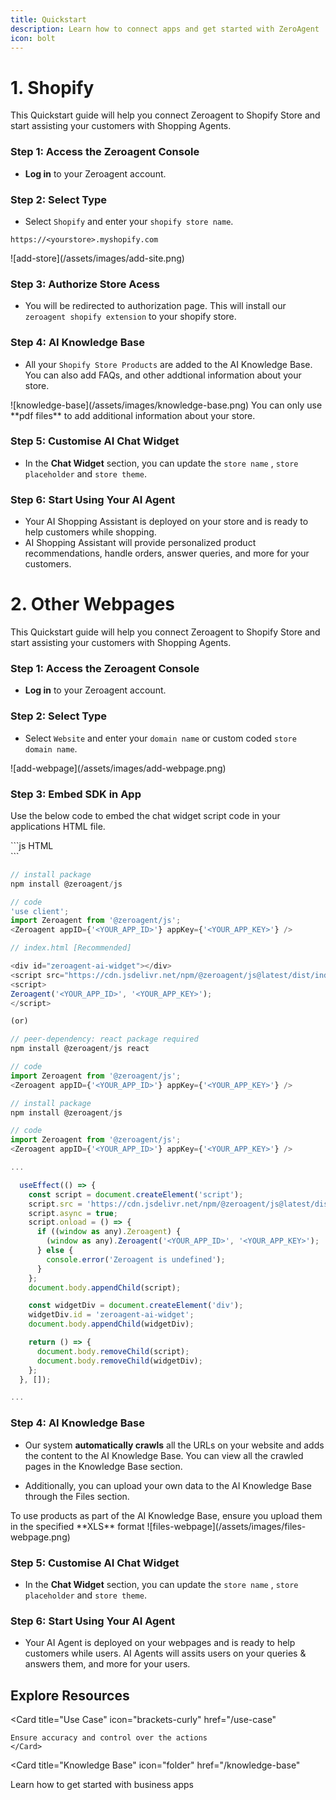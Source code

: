 ```yaml
---
title: Quickstart
description: Learn how to connect apps and get started with ZeroAgent
icon: bolt 
---
```


# 1. Shopify

This Quickstart guide will help you connect Zeroagent to Shopify Store and start assisting your customers with Shopping Agents. 

### Step 1: Access the Zeroagent Console
- **Log in** to your Zeroagent account. 

### Step 2: Select Type
- Select `Shopify` and enter your `shopify store name`.

```title="example"
https://<yourstore>.myshopify.com
```
<Frame>   
![add-store](/assets/images/add-site.png)
</Frame>   

### Step 3: Authorize Store Acess

- You will be redirected to authorization page. This will install our `zeroagent shopify extension` to your shopify store.

### Step 4: AI Knowledge Base

- All your `Shopify Store Products` are added to the AI Knowledge Base. You can also add FAQs, and other addtional information about your store.

<Frame>   
![knowledge-base](/assets/images/knowledge-base.png)
</Frame>   

<Note>
You can only use **pdf files** to add additional information about your store.
</Note>

### Step 5: Customise AI Chat Widget
- In the **Chat Widget** section, you can update the `store name` , `store placeholder` and `store theme`.

### Step 6: Start Using Your AI Agent

- Your AI Shopping Assistant is deployed on your store and is ready to help customers while shopping.
- AI Shopping Assistant will provide personalized product recommendations, handle orders, answer queries, and more for your customers.


# 2. Other Webpages

This Quickstart guide will help you connect Zeroagent to Shopify Store and start assisting your customers with Shopping Agents. 

### Step 1: Access the Zeroagent Console
- **Log in** to your Zeroagent account. 

### Step 2: Select Type
- Select `Website` and enter your `domain name` or custom coded `store domain name`.

<Frame>   
![add-webpage](/assets/images/add-webpage.png)
</Frame>   

### Step 3: Embed SDK in App

Use the below code to embed the chat widget script code in your applications HTML file.

<CodeGroup>
```js HTML
<div id="zeroagent-ai-widget"></div>
<script src="https://cdn.jsdelivr.net/npm/@zeroagent/js@latest/dist/index.js"></script>
<script>
Zeroagent('<YOUR_APP_ID>', '<YOUR_APP_KEY>');
</script>
```

```js Next
// install package
npm install @zeroagent/js

// code
'use client';
import Zeroagent from '@zeroagent/js';
<Zeroagent appID={'<YOUR_APP_ID>'} appKey={'<YOUR_APP_KEY>'} />
```

```js Vue
// index.html [Recommended]

<div id="zeroagent-ai-widget"></div>
<script src="https://cdn.jsdelivr.net/npm/@zeroagent/js@latest/dist/index.js"></script>
<script>
Zeroagent('<YOUR_APP_ID>', '<YOUR_APP_KEY>');
</script>

(or)

// peer-dependency: react package required
npm install @zeroagent/js react

// code
import Zeroagent from '@zeroagent/js';
<Zeroagent appID={'<YOUR_APP_ID>'} appKey={'<YOUR_APP_KEY>'} />
```


```js React
// install package
npm install @zeroagent/js

// code
import Zeroagent from '@zeroagent/js';
<Zeroagent appID={'<YOUR_APP_ID>'} appKey={'<YOUR_APP_KEY>'} />
```

```js React TS Hardcore 
... 

  useEffect(() => { 
    const script = document.createElement('script');
    script.src = 'https://cdn.jsdelivr.net/npm/@zeroagent/js@latest/dist/index.js';
    script.async = true;
    script.onload = () => { 
      if ((window as any).Zeroagent) {
        (window as any).Zeroagent('<YOUR_APP_ID>', '<YOUR_APP_KEY>');
      } else {
        console.error('Zeroagent is undefined');
      }
    };
    document.body.appendChild(script);

    const widgetDiv = document.createElement('div');
    widgetDiv.id = 'zeroagent-ai-widget';
    document.body.appendChild(widgetDiv);

    return () => { 
      document.body.removeChild(script);
      document.body.removeChild(widgetDiv);
    };
  }, []);

... 

```
</CodeGroup>

### Step 4: AI Knowledge Base

- Our system **automatically crawls** all the URLs on your website and adds the content to the AI Knowledge Base. You can view all the crawled pages in the Knowledge Base section.

- Additionally, you can upload your own data to the AI Knowledge Base through the Files section.

<Note>
To use products as part of the AI Knowledge Base, ensure you upload them in the specified **XLS** format
</Note>

<Frame>   
![files-webpage](/assets/images/files-webpage.png)
</Frame>   


### Step 5: Customise AI Chat Widget
- In the **Chat Widget** section, you can update the `store name` , `store placeholder` and `store theme`.

### Step 6: Start Using Your AI Agent

- Your AI Agent is deployed on your webpages and is ready to help customers while users. AI Agents will assits users on your queries & answers them, and more for your users.


## Explore Resources

<CardGroup cols={2}>
  
  <Card
    title="Use Case"
    icon="brackets-curly"
    href="/use-case"
  >
    Ensure accuracy and control over the actions
    </Card>

 <Card
    title="Knowledge Base"
    icon="folder"
    href="/knowledge-base"
  > 
  Learn how to get started with business apps
  </Card> 

</CardGroup>

<br />
<Banner />
